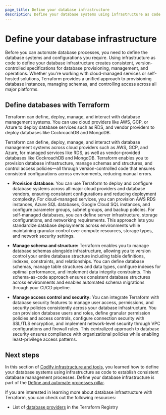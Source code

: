 ```yaml
---
page_title: Define your database infrastructure
description: Define your database systems using infrastructure as code to establish consistent database management processes.
---
```


# Define your database infrastructure

Before you can automate database processes, you need to define the database systems and configurations you require. Using infrastructure as code to define your database infrastructure creates consistent, version-controlled specifications for database provisioning, management, and operations. Whether you're working with cloud-managed services or self-hosted solutions, Terraform provides a unified approach to provisioning database instances, managing schemas, and controlling access across all major platforms.

## Define databases with Terraform

Terraform can define, deploy, manage, and interact with database management systems. You can use cloud providers like AWS, GCP, or Azure to deploy database services such as RDS, and vendor providers to deploy databases like CockroachDB and MongoDB.

Terraform can define, deploy, manage, and interact with database management systems across cloud providers such as AWS, GCP, and Azure, for managed services like RDS, as well as vendor-provided databases like CockroachDB and MongoDB. Terraform enables you to provision database infrastructure, manage schemas and structures, and control access policies—all through version-controlled code that ensures consistent configurations across environments, reducing manual errors.

- **Provision database:** You can use Terraform to deploy and configure database systems across all major cloud providers and database vendors, ensuring consistent configurations and reducing deployment complexity. For cloud-managed services, you can provision AWS RDS instances, Azure SQL databases, Google Cloud SQL instances, and configure parameter groups, subnet groups, and backup policies. For self-managed databases, you can define server infrastructure, storage configurations, and networking requirements. This approach lets you standardize database deployments across environments while maintaining granular control over compute resources, storage types, and network security settings.

- **Manage schema and structure:** Terraform enables you to manage database schemas alongside infrastructure, allowing you to version control your entire database structure including table definitions, indexes, constraints, and relationships. You can define database schemas, manage table structures and data types, configure indexes for optimal performance, and implement data integrity constraints. This schema-as-code approach ensures consistent database structures across environments and enables automated schema migrations through your CI/CD pipeline.

- **Manage access control and security:** You can integrate Terraform with database security features to manage user access, permissions, and security policies consistently across your database infrastructure. You can provision database users and roles, define granular permission policies and access controls, configure connection security with SSL/TLS encryption, and implement network-level security through VPC configurations and firewall rules. This centralized approach to database security ensures compliance with organizational policies while enabling least-privilege access patterns.

## Next steps

In this section of [Codify infrastructure and tools](/well-architected-framework/define-and-automate-processes/define/as-code), you learned how to define your database systems using infrastructure as code to establish consistent database management processes. Define your database infrastructure is part of the [Define and automate processes pillar](/well-architected-framework/define-and-automate-processes).

If you are interested in learning more about database infrastructure with Terraform, you can check out the following resources:

- List of [database providers](https://registry.terraform.io/browse/providers?category=database) in the Terraform Registry